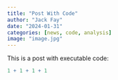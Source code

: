 ```yaml
---
title: "Post With Code"
author: "Jack Fay"
date: "2024-01-31"
categories: [news, code, analysis]
image: "image.jpg"
---
```


This is a post with executable code:

```r
1 + 1 + 1 + 1
```

